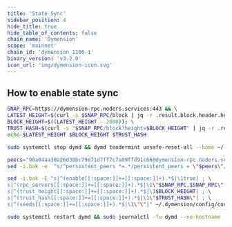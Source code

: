 ```yaml
---
title: 'State Sync'
sidebar_position: 4
hide_title: true
hide_table_of_contents: false
chain_name: 'Dymension'
scope: 'mainnet'
chain_id: 'dymension_1100-1'
binary_version: 'v3.2.0'
icon_url: 'img/dymension-icon.svg'
---
```



<PageTitle
  iconUrl="img/dymension-icon.svg"
  title="Dymension State Sync"
  chainId="dymension_1100-1"
  version="v3.2.0"
/>

## How to enable state sync

```bash
SNAP_RPC=https://dymension-rpc.noders.services:443 && \
LATEST_HEIGHT=$(curl -s $SNAP_RPC/block | jq -r .result.block.header.height); \
BLOCK_HEIGHT=$((LATEST_HEIGHT - 2000)); \
TRUST_HASH=$(curl -s "$SNAP_RPC/block?height=$BLOCK_HEIGHT" | jq -r .result.block_id.hash) && \
echo $LATEST_HEIGHT $BLOCK_HEIGHT $TRUST_HASH
```

```bash
sudo systemctl stop dymd && dymd tendermint unsafe-reset-all --home ~/.dymension --keep-addr-book
```

```bash
peers="90a04aa30a26d38bc79e71d7ff7c7a89ffd91c66@dymension-rpc.noders.services:20556"
sed -i.bak -e  "s/^persistent_peers *=.*/persistent_peers = \"$peers\"/" ~/.dymension/config/config.toml
```

```bash
sed -i.bak -E "s|^(enable[[:space:]]+=[[:space:]]+).*$|\1true| ; \
s|^(rpc_servers[[:space:]]+=[[:space:]]+).*$|\1\"$SNAP_RPC,$SNAP_RPC\"| ; \
s|^(trust_height[[:space:]]+=[[:space:]]+).*$|\1$BLOCK_HEIGHT| ; \
s|^(trust_hash[[:space:]]+=[[:space:]]+).*$|\1\"$TRUST_HASH\"| ; \
s|^(seeds[[:space:]]+=[[:space:]]+).*$|\1\"\"|" ~/.dymension/config/config.toml
```

```bash
sudo systemctl restart dymd && sudo journalctl -fu dymd --no-hostname -o cat
```
